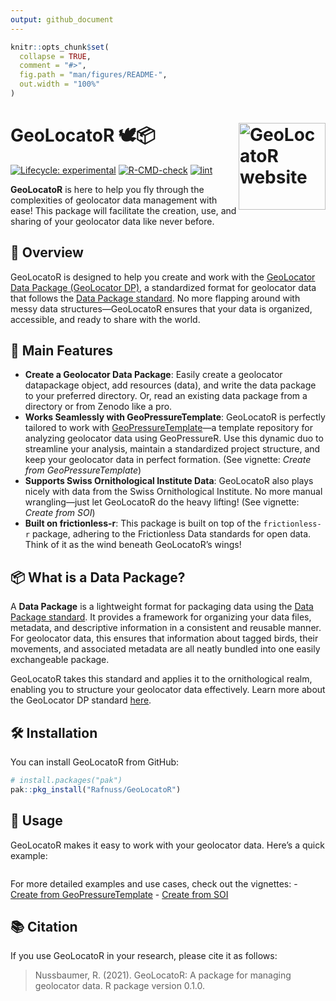 ```yaml
---
output: github_document
---
```


<!-- README.md is generated from README.Rmd. Please edit that file -->

```r
knitr::opts_chunk$set(
  collapse = TRUE,
  comment = "#>",
  fig.path = "man/figures/README-",
  out.width = "100%"
)
```

# GeoLocatoR 🕊️📦 <a href="https://github.com/rafnuss/geolocator"><img src="man/figures/logo.png" align="right" height="139" alt="GeoLocatoR website" /></a>

<!-- badges: start -->
[![Lifecycle: experimental](https://img.shields.io/badge/lifecycle-experimental-orange.svg)](https://lifecycle.r-lib.org/articles/stages.html#experimental)
[![R-CMD-check](https://github.com/Rafnuss/GeoLocatoR/workflows/R-CMD-check.yaml/badge.svg)](https://github.com/Rafnuss/GeoLocatoR/actions/workflows/R-CMD-check.yaml)
[![lint](https://github.com/Rafnuss/GeoLocatoR/actions/workflows/lint.yaml/badge.svg)](https://github.com/Rafnuss/GeoLocatoR/actions/workflows/lint.yaml)
<!-- badges: end -->

**GeoLocatoR** is here to help you fly through the complexities of geolocator data management with ease! This package will facilitate the creation, use, and sharing of your geolocator data like never before.

## 🚀 Overview

GeoLocatoR is designed to help you create and work with the [GeoLocator Data Package (GeoLocator DP)](https://raphaelnussbaumer.com/GeoLocator-DP/), a standardized format for geolocator data that follows the [Data Package standard](https://datapackage.org/standard/data-package/). No more flapping around with messy data structures—GeoLocatoR ensures that your data is organized, accessible, and ready to share with the world.

## 🦅 Main Features

- **Create a Geolocator Data Package**: Easily create a geolocator datapackage object, add resources (data), and write the data package to your preferred directory. Or, read an existing data package from a directory or from Zenodo like a pro.
- **Works Seamlessly with GeoPressureTemplate**: GeoLocatoR is perfectly tailored to work with [GeoPressureTemplate](https://github.com/Rafnuss/GeoPressureTemplate)—a template repository for analyzing geolocator data using GeoPressureR. Use this dynamic duo to streamline your analysis, maintain a standardized project structure, and keep your geolocator data in perfect formation. (See vignette: *Create from GeoPressureTemplate*)
- **Supports Swiss Ornithological Institute Data**: GeoLocatoR also plays nicely with data from the Swiss Ornithological Institute. No more manual wrangling—just let GeoLocatoR do the heavy lifting! (See vignette: *Create from SOI*)
- **Built on frictionless-r**: This package is built on top of the `frictionless-r` package, adhering to the Frictionless Data standards for open data. Think of it as the wind beneath GeoLocatoR's wings!

## 📦 What is a Data Package?

A **Data Package** is a lightweight format for packaging data using the [Data Package standard](https://datapackage.org/standard/data-package/). It provides a framework for organizing your data files, metadata, and descriptive information in a consistent and reusable manner. For geolocator data, this ensures that information about tagged birds, their movements, and associated metadata are all neatly bundled into one easily exchangeable package.

GeoLocatoR takes this standard and applies it to the ornithological realm, enabling you to structure your geolocator data effectively. Learn more about the GeoLocator DP standard [here](https://raphaelnussbaumer.com/GeoLocator-DP/).

## 🛠️ Installation

You can install GeoLocatoR from GitHub:

```r
# install.packages("pak")
pak::pkg_install("Rafnuss/GeoLocatoR")
````

## 📖 Usage

GeoLocatoR makes it easy to work with your geolocator data. Here’s a quick example:

```r
```

For more detailed examples and use cases, check out the vignettes:
- [Create from GeoPressureTemplate](vignettes/Create_from_GeoPressureTemplate.html)
- [Create from SOI](vignettes/Create_from_SOI.html)

## 📚 Citation

If you use GeoLocatoR in your research, please cite it as follows:

> Nussbaumer, R. (2021). GeoLocatoR: A package for managing geolocator data. R package version 0.1.0.

